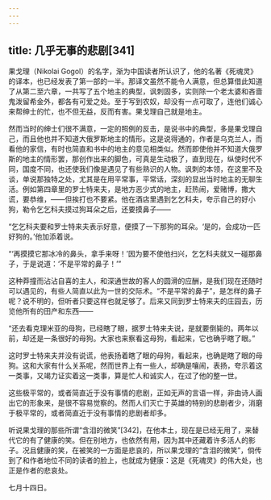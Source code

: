 ```yaml
---
---
---
```

title: 几乎无事的悲剧[341]
---




果戈理（Nikolai Gogol）的名字，渐为中国读者所认识了，他的名著《死魂灵》的译本，也已经发表了第一部的一半。那译文虽然不能令人满意，但总算借此知道了从第二至六章，一共写了五个地主的典型，讽刺固多，实则除一个老太婆和吝啬鬼泼留希金外，都各有可爱之处。至于写到农奴，却没有一点可取了，连他们诚心来帮绅士的忙，也不但无益，反而有害。果戈理自己就是地主。

然而当时的绅士们很不满意，一定的照例的反击，是说书中的典型，多是果戈理自己，而且他也并不知道大俄罗斯地主的情形。这是说得通的，作者是乌克兰人，而看他的家信，有时也简直和书中的地主的意见相类似。然而即使他并不知道大俄罗斯的地主的情形罢，那创作出来的脚色，可真是生动极了，直到现在，纵使时代不同，国度不同，也还使我们像是遇见了有些熟识的人物。讽刺的本领，在这里不及谈，单说那独特之处，尤其是在用平常事，平常话，深刻的显出当时地主的无聊生活。例如第四章里的罗士特来夫，是地方恶少式的地主，赶热闹，爱赌博，撒大谎，要恭维，——但挨打也不要紧。他在酒店里遇到乞乞科夫，夸示自己的好小狗，勒令乞乞科夫摸过狗耳朵之后，还要摸鼻子——

“乞乞科夫要和罗士特来夫表示好意，便摸了一下那狗的耳朵。‘是的，会成功一匹好狗的。’他加添着说。

“‘再摸摸它那冰冷的鼻头，拿手来呀！’因为要不使他扫兴，乞乞科夫就又一碰那鼻子，于是说道：‘不是平常的鼻子！’”

这种莽撞而沾沾自喜的主人，和深通世故的客人的圆滑的应酬，是我们现在还随时可以遇见的，有些人简直以此为一世的交际术。“不是平常的鼻子”，是怎样的鼻子呢？说不明的，但听者只要这样也就足够了。后来又同到罗士特来夫的庄园去，历览他所有的田产和东西——

“还去看克理米亚的母狗，已经瞎了眼，据罗士特来夫说，是就要倒毙的。两年以前，却还是一条很好的母狗。大家也来察看这母狗，看起来，它也确乎瞎了眼。”

这时罗士特来夫并没有说谎，他表扬着瞎了眼的母狗，看起来，也确是瞎了眼的母狗。这和大家有什么关系呢，然而世界上有一些人，却确是嚷闹，表扬，夸示着这一类事，又竭力证实着这一类事，算是忙人和诚实人，在过了他的整一世。

这些极平常的，或者简直近于没有事情的悲剧，正如无声的言语一样，非由诗人画出它的形象来，是很不容易觉察的。然而人们灭亡于英雄的特别的悲剧者少，消磨于极平常的，或者简直近于没有事情的悲剧者却多。

听说果戈理的那些所谓“含泪的微笑”[342]，在他本土，现在是已经无用了，来替代它的有了健康的笑。但在别地方，也依然有用，因为其中还藏着许多活人的影子。况且健康的笑，在被笑的一方面是悲哀的，所以果戈理的“含泪的微笑”，倘传到了和作者地位不同的读者的脸上，也就成为健康：这是《死魂灵》的伟大处，也正是作者的悲哀处。

七月十四日。